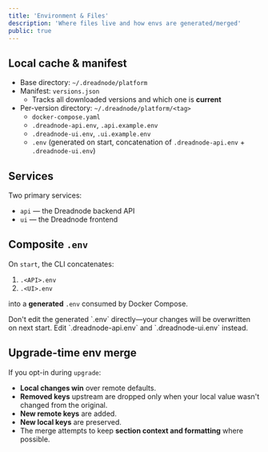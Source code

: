 ```yaml
---
title: 'Environment & Files'
description: 'Where files live and how envs are generated/merged'
public: true
---
```


## Local cache & manifest

- Base directory: `~/.dreadnode/platform`
- Manifest: `versions.json`
  - Tracks all downloaded versions and which one is **current**
- Per-version directory: `~/.dreadnode/platform/<tag>`
  - `docker-compose.yaml`
  - `.dreadnode-api.env`, `.api.example.env`
  - `.dreadnode-ui.env`, `.ui.example.env`
  - `.env` (generated on start, concatenation of `.dreadnode-api.env` + `.dreadnode-ui.env`)

## Services

Two primary services:

- `api` — the Dreadnode backend API
- `ui` — the Dreadnode frontend

## Composite `.env`

On `start`, the CLI concatenates:

1. `.<API>.env`
2. `.<UI>.env`

into a **generated** `.env` consumed by Docker Compose.

<Warning>
Don't edit the generated `.env` directly—your changes will be overwritten on next start. Edit `.dreadnode-api.env` and `.dreadnode-ui.env` instead.
</Warning>

## Upgrade-time env merge

If you opt-in during `upgrade`:

- **Local changes win** over remote defaults.
- **Removed keys** upstream are dropped only when your local value wasn't changed from the original.
- **New remote keys** are added.
- **New local keys** are preserved.
- The merge attempts to keep **section context and formatting** where possible.